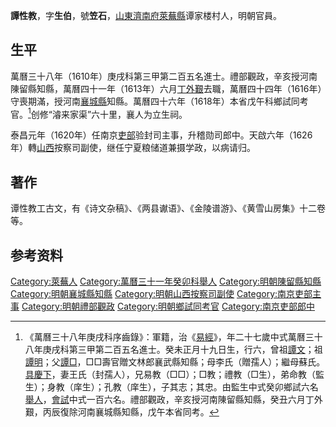{{明清人物信息框
| 姓名 = 譚性教
| 原名 =
| 圖片名稱= 
| 圖片大小 =
| 圖片說明 = 
| 最高職務 =
| 國家 = 大明 
| 爵位 =
| 籍貫 = [[山東|山東]][[濟南府|濟南府]][[萊蕪縣|萊蕪縣]]
| 族裔 = 
| 旗籍 = 
| 字號 = 
| 諡號 =
| 出生日期 = 萬曆六年戊寅正月十九日亥时
| 出生地點 =
| 逝世日期 = 
| 逝世地點 =
| 墓葬 =
| 配偶 = 王氏（封孺人）
| 親屬 = 曾祖[[譚文|譚文]]，祖[[譚明|譚明]]，父[[譚□|譚□]]，母李氏（贈孺人）；繼母蘇氏
| 出身 =
* 萬曆三十一年癸卯科舉人
* 萬曆三十八年庚戌科進士
| 經歷 =
| 著作 =  
}}
'''譚性教'''{{BD|1578年||？||}}，字'''生伯'''，號'''笠石'''，[[山東|山東]][[濟南府|濟南府]][[萊蕪縣|萊蕪縣]]谭家楼村人，明朝官員。

==生平==
萬曆三十八年（1610年）庚戌科第三甲第二百五名進士。禮部觀政，辛亥授河南陳留縣知縣，萬曆四十一年（1613年）六月[[丁憂|丁外艱]]去職，萬曆四十四年（1616年）守喪期滿，授河南[[襄城縣|襄城縣]]知縣。萬曆四十六年（1618年）本省戊午科鄉試同考官。<ref>《萬曆三十八年庚戌科序齒錄》：軍籍，治《[[易經|易經]]》，年二十七歲中式萬曆三十八年庚戌科第三甲第二百五名進士。癸未正月十九日生，行六，曾祖[[譚文|譚文]]；祖[[譚明|譚明]]；父[[譚□|譚□]]，□□壽官贈文林郎襄武縣知縣；母李氏（贈孺人）；繼母蘇氏。[[具慶下|具慶下]]，妻王氏（封孺人），兄易教（□□）；□教；禮教（□生），弟命教（監生）；身教（庠生）；孔教（庠生），子其志；其忠。由監生中式癸卯鄉試六名[[舉人|舉人]]，[[會試|會試]]中式一百六名。禮部觀政，辛亥授河南陳留縣知縣，癸丑六月丁外艱，丙辰復除河南襄城縣知縣，戊午本省同考。</ref>创修“濬来家渠”六十里，襄人为立生祠。

泰昌元年（1620年）任南京[[吏部|吏部]]验封司主事，升稽勋司郎中。天啟六年（1626年）轉[[山西|山西]]按察司副使，继任宁夏粮储道兼摄学政，以病请归。

==著作==
谭性教工古文，有《诗文杂稿》、《两县谳语》、《金陵谱游》、《黄雪山房集》十二卷等。

== 参考资料 ==
{{reflist}}

{{萬曆三十八年庚戌科殿试金榜}}

{{Authority control}}

{{DEFAULTSORT:}}
[[Category:萊蕪人|Category:萊蕪人]]
[[Category:萬曆三十一年癸卯科舉人|Category:萬曆三十一年癸卯科舉人]]
[[Category:明朝陳留縣知縣|Category:明朝陳留縣知縣]]
[[Category:明朝襄城縣知縣|Category:明朝襄城縣知縣]]
[[Category:明朝山西按察司副使|Category:明朝山西按察司副使]]
[[Category:南京吏部主事|Category:南京吏部主事]]
[[Category:明朝禮部觀政|Category:明朝禮部觀政]]
[[Category:明朝鄉試同考官|Category:明朝鄉試同考官]]
[[Category:南京吏部郎中|Category:南京吏部郎中]]


{{明朝人物小作品}}
